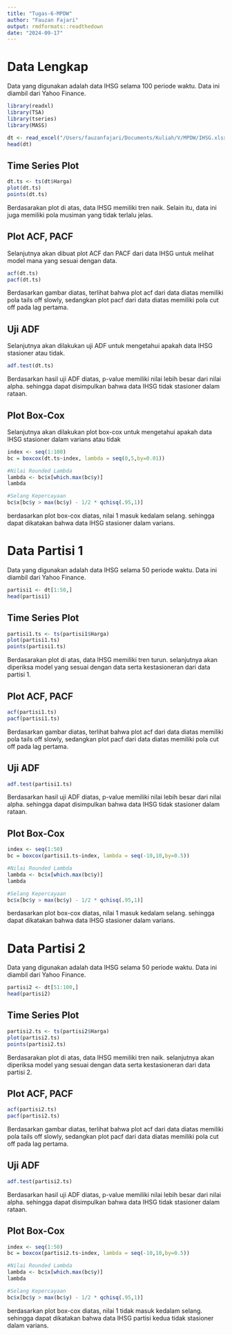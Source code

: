 ```yaml
---
title: "Tugas-6-MPDW"
author: "Fauzan Fajari"
output: rmdformats::readthedown
date: "2024-09-17"
---
```


# Data Lengkap
Data yang digunakan adalah data IHSG selama 100 periode waktu. Data ini diambil dari Yahoo Finance.
```r
library(readxl)
library(TSA)
library(tseries)
library(MASS)

dt <- read_excel("/Users/fauzanfajari/Documents/Kuliah/V/MPDW/IHSG.xlsx", sheet = "Sheet1")
head(dt)
```
## Time Series Plot
```r
dt.ts <- ts(dt$Harga)
plot(dt.ts)
points(dt.ts)
```
Berdasarakan plot di atas, data IHSG memiliki tren naik. Selain itu, data ini juga memiliki pola musiman yang tidak terlalu jelas.

## Plot ACF, PACF
Selanjutnya akan dibuat plot ACF dan PACF dari data IHSG untuk melihat model mana yang sesuai dengan data.
```r
acf(dt.ts)
pacf(dt.ts)
```
Berdasarkan gambar diatas, terlihat bahwa plot acf dari data diatas memiliki pola tails off slowly, sedangkan plot pacf dari data diatas memiliki pola cut off pada lag pertama.

## Uji ADF
Selanjutnya akan dilakukan uji ADF untuk mengetahui apakah data IHSG stasioner atau tidak.
```r
adf.test(dt.ts)
```
Berdasarkan hasil uji ADF diatas, p-value memiliki nilai lebih  besar dari nilai alpha. sehingga dapat disimpulkan bahwa data IHSG tidak stasioner dalam rataan.

## Plot Box-Cox
Selanjutnya akan dilakukan plot box-cox untuk mengetahui apakah data IHSG stasioner dalam varians atau tidak
```r
index <- seq(1:100)
bc = boxcox(dt.ts~index, lambda = seq(0,5,by=0.01))

#Nilai Rounded Lambda
lambda <- bc$x[which.max(bc$y)]
lambda

#Selang Kepercayaan
bc$x[bc$y > max(bc$y) - 1/2 * qchisq(.95,1)]
```
berdasarkan plot box-cox diatas, nilai 1 masuk kedalam selang. sehingga dapat dikatakan bahwa data IHSG stasioner dalam varians.

# Data Partisi 1
Data yang digunakan adalah data IHSG selama 50 periode waktu. Data ini diambil dari Yahoo Finance.
```r
partisi1 <- dt[1:50,]
head(partisi1)
```

## Time Series Plot
```r
partisi1.ts <- ts(partisi1$Harga)
plot(partisi1.ts)
points(partisi1.ts)
```
Berdasarakan plot di atas, data IHSG memiliki tren turun. selanjutnya akan diperiksa model yang sesuai dengan data serta kestasioneran dari data partisi 1.

## Plot ACF, PACF
```r
acf(partisi1.ts)
pacf(partisi1.ts)
```
Berdasarkan gambar diatas, terlihat bahwa plot acf dari data diatas memiliki pola tails off slowly, sedangkan plot pacf dari data diatas memiliki pola cut off pada lag pertama.

## Uji ADF
```r
adf.test(partisi1.ts)
```
Berdasarkan hasil uji ADF diatas, p-value memiliki nilai lebih  besar dari nilai alpha. sehingga dapat disimpulkan bahwa data IHSG tidak stasioner dalam rataan.

## Plot Box-Cox
```r
index <- seq(1:50)
bc = boxcox(partisi1.ts~index, lambda = seq(-10,10,by=0.5))

#Nilai Rounded Lambda
lambda <- bc$x[which.max(bc$y)]
lambda

#Selang Kepercayaan
bc$x[bc$y > max(bc$y) - 1/2 * qchisq(.95,1)]
```
berdasarkan plot box-cox diatas, nilai 1 masuk kedalam selang. sehingga dapat dikatakan bahwa data IHSG stasioner dalam varians.


# Data Partisi 2
Data yang digunakan adalah data IHSG selama 50 periode waktu. Data ini diambil dari Yahoo Finance.
```r
partisi2 <- dt[51:100,]
head(partisi2)
```

## Time Series Plot
```r
partisi2.ts <- ts(partisi2$Harga)
plot(partisi2.ts)
points(partisi2.ts)
```
Berdasarakan plot di atas, data IHSG memiliki tren naik. selanjutnya akan diperiksa model yang sesuai dengan data serta kestasioneran dari data partisi 2.

## Plot ACF, PACF
```r
acf(partisi2.ts)
pacf(partisi2.ts)
```
Berdasarkan gambar diatas, terlihat bahwa plot acf dari data diatas memiliki pola tails off slowly, sedangkan plot pacf dari data diatas memiliki pola cut off pada lag pertama.

## Uji ADF
```r
adf.test(partisi2.ts)
```
Berdasarkan hasil uji ADF diatas, p-value memiliki nilai lebih  besar dari nilai alpha. sehingga dapat disimpulkan bahwa data IHSG tidak stasioner dalam rataan.

## Plot Box-Cox
```r
index <- seq(1:50)
bc = boxcox(partisi2.ts~index, lambda = seq(-10,10,by=0.5))

#Nilai Rounded Lambda
lambda <- bc$x[which.max(bc$y)]
lambda

#Selang Kepercayaan
bc$x[bc$y > max(bc$y) - 1/2 * qchisq(.95,1)]
```
berdasarkan plot box-cox diatas, nilai 1 tidak masuk kedalam selang. sehingga dapat dikatakan bahwa data IHSG partisi kedua tidak stasioner dalam varians.